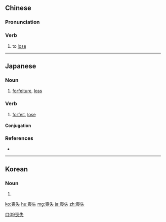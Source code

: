 {{also|丧失}}
==Chinese==
{{zh-forms|s=丧失}}

===Pronunciation===
{{zh-pron
|m=sàngshī
|c=song3 sat1
|h=pfs=sóng-sṳt
|mn=sòng-sit
|cat=v
}}

===Verb===
{{zh-verb}}

# to [[lose]]
#: {{zh-x|喪失 尊嚴|''to '''lose''' one's dignity''}}

[[Category:Intermediate Mandarin|口09喪失]]

----

==Japanese==
{{ja-kanjitab|そう|しつ|yomi=on}}

===Noun===
{{ja-noun|そうしつ}}

# [[forfeiture]], [[loss]]

===Verb===
{{ja-verb-suru|そうしつ}}

# [[forfeit]], [[lose]]

====Conjugation====
{{ja-suru|そうしつ}}

===References===
* {{R:Shogakukan}}

----

==Korean==
{{ko-hanjatab|喪|失}}

===Noun===
{{ko-noun|rv=sangsil|hangeul=상실}}

# {{hanja form of|상실|[[loss]], [[forfeiture]]}}

[[ko:喪失]]
[[hu:喪失]]
[[mg:喪失]]
[[ja:喪失]]
[[zh:喪失]]